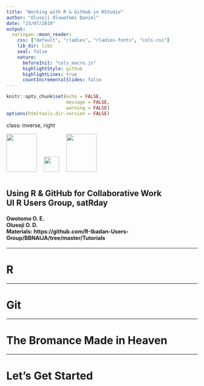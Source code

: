 ```yaml
---
title: "Working with R & GitHub in RStudio"
author: "Olusoji Oluwafemi Daniel"
date: "23/07/2019"
output: 
  xaringan::moon_reader:
    css: ["default", "rladies", "rladies-fonts", "cols.css"]
    lib_dir: libs
    seal: false
    nature:
      beforeInit: "cols_macro.js"
      highlightStyle: github
      highlightLines: true
      countIncrementalSlides: false
---
```


```r
knitr::opts_chunk$set(echo = FALSE, 
                      message = FALSE,	
                      warning = FALSE)
options(htmltools.dir.version = FALSE)
```


class: inverse, right

<div style="text-align: left">
<img style="float: center; margin: 0px 15px 15px 0px;" src="pics/Rlogo.png" width="80" height="100"/>
<img style="float: center; margin: 0px 15px 15px 0px;" src="pics/whiteplus.png" width="40" height="40"/>
<img style="float: center; margin: 0px 15px 15px 0px;" src="pics/Octocat.png" width="80" height="100"/>
</div>

## Using R & GitHub for Collaborative Work <br> UI R Users Group, satRday

#### Owotomo O. E. <br> Olusoji O. D.  <br> Materials: https://github.com/R-Ibadan-Users-Group/BBNAIJA/tree/master/Tutorials

---

# R

---

# Git


---

# The Bromance Made in Heaven

---

# Let's Get Started



